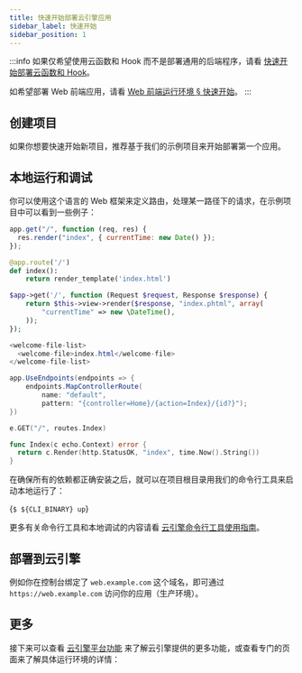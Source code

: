 ```yaml
---
title: 快速开始部署云引擎应用
sidebar_label: 快速开始
sidebar_position: 1
---
```



:::info
如果仅希望使用云函数和 Hook 而不是部署通用的后端程序，请看 [快速开始部署云函数和 Hook](/sdk/engine/functions/getting-started)。

如希望部署 Web 前端应用，请看 [Web 前端运行环境 § 快速开始](/sdk/engine/deploy/webapp/#快速开始)。
:::

<PlatformIntroduction />

## 创建项目

如果你想要快速开始新项目，推荐基于我们的示例项目来开始部署第一个应用。

<QuickStartNew />

## 本地运行和调试

你可以使用这个语言的 Web 框架来定义路由，处理某一路径下的请求，在示例项目中可以看到一些例子：

<EngineRuntimes>
<TabItem value='nodejs'>

```javascript title='app.js'
app.get("/", function (req, res) {
  res.render("index", { currentTime: new Date() });
});
```

</TabItem>
<TabItem value='python'>

```python title='app.py'
@app.route('/')
def index():
    return render_template('index.html')
```

</TabItem>
<TabItem value='php'>

```php title='src/app.php'
$app->get('/', function (Request $request, Response $response) {
    return $this->view->render($response, "index.phtml", array(
        "currentTime" => new \DateTime(),
    ));
});
```

</TabItem>
<TabItem value='java'>

```java title='src/main/webapp/WEB-INF/web.xml'
<welcome-file-list>
  <welcome-file>index.html</welcome-file>
</welcome-file-list>
```

</TabItem>
<TabItem value='dotnet'>

```cs title='web/Startup.cs'
app.UseEndpoints(endpoints => {
    endpoints.MapControllerRoute(
        name: "default",
        pattern: "{controller=Home}/{action=Index}/{id?}");
})
```

</TabItem>
<TabItem value='go'>

```go title='main.go'
e.GET("/", routes.Index)
```

```go title='routes/index.go'
func Index(c echo.Context) error {
  return c.Render(http.StatusOK, "index", time.Now().String())
}
```

</TabItem>
</EngineRuntimes>

在确保所有的依赖都正确安装之后，就可以在项目根目录用我们的命令行工具来启动本地运行了：

<CodeBlock className="sh">{`$ ${CLI_BINARY} up`}</CodeBlock>

更多有关命令行工具和本地调试的内容请看 [云引擎命令行工具使用指南](/sdk/engine/cli/)。

## 部署到云引擎

<QuickStartDeploy />

<CloudCustomDomain noStaging={true} />

例如你在控制台绑定了 `web.example.com` 这个域名，即可通过 `https://web.example.com` 访问你的应用（生产环境）。

## 更多

接下来可以查看 [云引擎平台功能](/sdk/engine/deploy/platform) 来了解云引擎提供的更多功能，或查看专门的页面来了解具体运行环境的详情：

<PlatformRuntimes />
